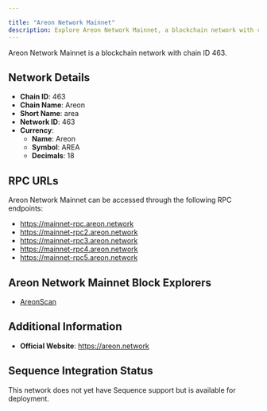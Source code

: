 ```yaml
---

title: "Areon Network Mainnet"
description: Explore Areon Network Mainnet, a blockchain network with chain ID 463. Learn about its native currency, Areon, and how to interact with the network.
---
```




Areon Network Mainnet is a blockchain network with chain ID 463.

## Network Details

- **Chain ID**: 463
- **Chain Name**: Areon
- **Short Name**: area
- **Network ID**: 463
- **Currency**: 
  - **Name**: Areon
  - **Symbol**: AREA
  - **Decimals**: 18

## RPC URLs

Areon Network Mainnet can be accessed through the following RPC endpoints:

- https://mainnet-rpc.areon.network
- https://mainnet-rpc2.areon.network
- https://mainnet-rpc3.areon.network
- https://mainnet-rpc4.areon.network
- https://mainnet-rpc5.areon.network

## Areon Network Mainnet Block Explorers

- [AreonScan](https://areonscan.com)

## Additional Information

- **Official Website**: https://areon.network

## Sequence Integration Status

This network does not yet have Sequence support but is available for deployment.
